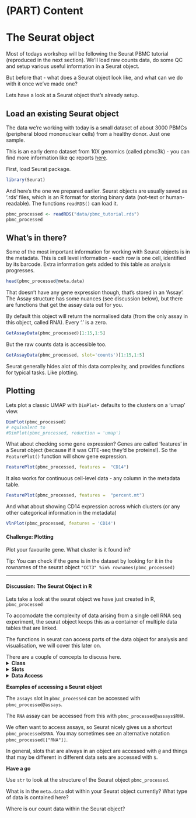 # (PART) Content {-} 

# The Seurat object {#seuratobject}


Most of todays workshop will be following the Seurat PBMC tutorial (reproduced in the next section).
We'll load raw counts data, do some QC and setup various useful information in a Seurat object. 

But before that - what does a Seurat object look like, and what can we do with it once we've made one?

Lets have a look at a Seurat object that's already setup. 


## Load an existing Seurat object

The data we're working with today is a small dataset of about 3000 PBMCs (peripheral blood mononuclear cells) from a healthy donor. Just one sample.

This is an early demo dataset from 10X genomics (called pbmc3k) - you can find more information like qc reports [here](https://www.10xgenomics.com/resources/datasets/3-k-pbm-cs-from-a-healthy-donor-1-standard-1-1-0).


First, load Seurat package.
```r
library(Seurat)
```


And here's the one we prepared earlier. Seurat objects are usually saved as '.rds' files, which is an R format for storing binary data (not-text or human-readable). The functions `readRDS()` can load it.

```r
pbmc_processed <- readRDS("data/pbmc_tutorial.rds")
pbmc_processed
```


## What's in there?

Some of the most important information for working with Seurat objects is in the metadata.
This is cell level information - each row is one cell, identified by its barcode. 
Extra information gets added to this table as analysis progresses.

```r
head(pbmc_processed@meta.data)
```



That doesn't have any gene expression though, that's stored in an 'Assay'. 
The Assay structure has some nuances (see discussion below), but there are functions that get the assay data out for you. 

By default this object will return the normalised data (from the only assay in this object, called RNA). Every '.' is a zero.

```r
GetAssayData(pbmc_processed)[1:15,1:5]
```


But the raw counts data is accessible too.
```r
GetAssayData(pbmc_processed, slot='counts')[1:15,1:5]
```


Seurat generally hides alot of this data complexity, and provides functions for typical tasks. Like plotting.


## Plotting

Lets plot a classic UMAP with `DimPlot`- defaults to the clusters on a 'umap' view. 

```r
DimPlot(pbmc_processed)
# equivalent to
#DimPlot(pbmc_processed, reduction = 'umap')
```

What about checking some gene expression? Genes are called 'features' in a Seurat object (because if it was CITE-seq they'd be proteins!). So the `FeaturePlot()` function will show gene expression.

```r
FeaturePlot(pbmc_processed, features =  "CD14")
```

It also works for continuous cell-level data - any column in the metadata table.

```r
FeaturePlot(pbmc_processed, features =  "percent.mt")
```


And what about showing CD14 expression across which clusters (or any other categorical information in the metadata)

```r
VlnPlot(pbmc_processed, features = 'CD14')
```

#### Challenge: Plotting { - .rmdtip}

Plot your favourite gene. What cluster is it found in?

Tip: You can check if the gene is in the dataset by looking for it in the rownames of the seurat object `"CCT3" %in% rownames(pbmc_processed)`


-----

<!-- Taken from MBP material,  -->

#### Discussion: The Seurat Object in R { - .rmdtip}

Lets take a look at the seurat object we have just created in R, `pbmc_processed`

To accomodate the complexity of data arising from a single cell RNA seq experiment, the seurat object keeps this as a container of multiple data tables that are linked.

The functions in seurat can access parts of the data object for analysis and visualisation, we will cover this later on. 

There are a couple of concepts to discuss here.
<details>
<summary>**Class**</summary>

These are essentially data containers in R as a class, and can accessed as a variable in the R environment. 

Classes are pre-defined and can contain multiple data tables and metadata. For Seurat, there are three types. 

* Seurat - the main data class, contains all the data.
* Assay - found within the Seurat object. Depending on the experiment a cell could have data on RNA, ATAC etc measured
* DimReduc - for PCA and UMAP

</details>

<details>
<summary>**Slots**</summary>

Slots are parts within a class that contain specific data. These can be lists, data tables and vectors and can be accessed with conventional R methods.
 
</details>


<details>
<summary>**Data Access**</summary>

Many of the functions in Seurat operate on the data class and slots within them seamlessly. There maybe occasion to access these separately to `hack` them, however this is an advanced analysis method. 

The ways to access the slots can be through methods for the class (functions) or with standard R accessor nomenclature.
</details>

**Examples of accessing a Seurat object**

The `assays` slot in `pbmc_processed` can be accessed with `pbmc_processed@assays`.

The `RNA` assay can be accessed from this with `pbmc_processed@assays$RNA`. 

We often want to access assays, so Seurat nicely gives us a shortcut `pbmc_processed$RNA`. You may sometimes see an alternative notation `pbmc_processed[["RNA"]]`.

In general, slots that are always in an object are accessed with `@` and things that may be different in different data sets are accessed with `$`.

**Have a go**

Use `str` to look at the structure of the Seurat object `pbmc_processed`.

What is in the `meta.data` slot within your Seurat object currently? What type of data is contained here?

Where is our count data within the Seurat object? 

